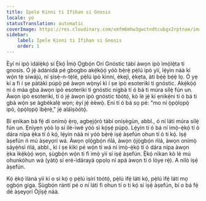 ```yaml
---
title: Ipele Kinni ti Ifihan si Gnosis
locale: yo
statusTranslation: automatic
coverImage: https://res.cloudinary.com/xmfm6mhw3gwctndtcubgx2rptnae/image/upload/v1741354450/small_cover_introduccion_a_la_gnosis_57a3fc8d72.webp
sidebar:
    label: Ipele Kinni ti Ifihan si Gnosis
    order: 1
---
```

Èyí ni ipò ìdálẹ̀kọ́ sí Ẹ̀kọ́ Ìmọ̀ Ọgbọ́n Orí Gnóstic tàbí àwọn ipò ìmọ̀lẹ́ta ti gnosis. Ó jẹ́ àdánidá pé gbogbo akẹ́kọ̀ọ́ yóò bẹ̀rẹ̀ pẹ̀lú ipò yìí, lẹ́yìn náà kí wọ́n tẹ̀ síwájú, ní ṣísẹ̀-n-tẹ̀lé, pẹ̀lú ipò kìnní, èkejì, ẹ̀kẹta, àti bẹ́ẹ̀ bẹ́ẹ̀ lọ. Ó yẹ kí a fi í ṣe pàtàkì púpọ̀ pé àwọn wọ̀nyí kì í ṣe ipò esoteriki ti gnóstic. Akẹ́kọ̀ọ́ ni ó máa gba àwọn ipò esoteriki ti gnóstic nígbà tí ó bá ti múra sílẹ̀ fún un. Àwọn ipò esoteriki, tí ó jẹ́ àwọn ipò gnóstic tòótọ́, kò lè jẹ́ kí ẹnikẹ́ni tí ó bá ti gbà wọ́n ṣe àgbékalẹ̀ wọn; èyí jẹ́ èèwọ̀. Ẹni tí ó bá sọ pé: "mo ní ọ̀pọ̀lọpọ̀ ipò, ọ̀pọ̀lọpọ̀ ìbẹ̀rẹ̀," jẹ́ aláìṣòótọ́.

Bí ẹnìkan bá fẹ́ di onímọ̀ ẹ̀rọ, agbẹjọ́rò tàbí oníṣègùn, abbl., ó ní láti múra sílẹ̀ fún un. Ẹnìyẹn yóò lọ sí ilé-ìwé yóò sì kọ́ṣẹ́ púpọ̀. Lẹ́yìn tí ó bá ní ìmọ̀-ẹ̀kọ́ tí ó dára nípa ẹ̀ka tí ó kọ́, lẹ́yìn náà ni yóò bẹ̀rẹ̀ iṣẹ́ àṣefún ohun tí ó ti kọ́. Iṣẹ́ àṣefún ń mú àṣeyọrí wá. Àwọn ọlọ́gbọ́n ńlá, àwọn ọ̀jọ̀gbọ́n ńlá, àwọn onímọ̀ sáyẹ́ǹsì ńlá, abbl., kì í ṣe kìkì pé wọ́n ti wá ní ìmọ̀-ẹ̀kọ́ tí ó dára nípa àwọn ẹ̀ka ìkẹ́kọ̀ọ́ wọn, ṣùgbọ́n wọ́n ti fi ìmọ̀ yìí sí iṣẹ́ àṣefún. Ẹ̀kọ́ nìkan kò lè mú ohunkóhun wá (yàtọ̀ sí eré-ìdárayá ọpọlọ ní apá àwọn tí ó lóye rẹ̀). A nílò iṣẹ́ àṣefún.

Kọ́ ẹ̀kọ́ ìlànà yìí kí o sì kọ́ ọ pẹ̀lú ìṣírí tòótọ́, pẹ̀lú ìfẹ́ láti kọ́, pẹ̀lú ìfẹ́ láti mọ ọgbọ́n gíga. Ṣùgbọ́n rántí pé o ní láti fi ohun tí o ti kọ́ sí iṣẹ́ àṣefún, bí o bá fẹ́ dé àṣeyọrí Òjíṣẹ́ náà.
